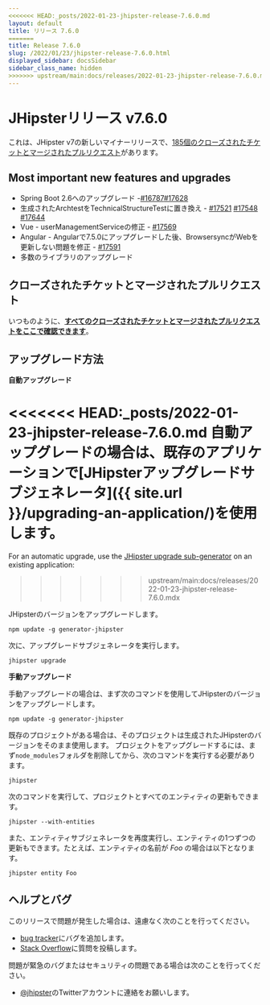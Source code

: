 ```yaml
---
<<<<<<< HEAD:_posts/2022-01-23-jhipster-release-7.6.0.md
layout: default
title: リリース 7.6.0
=======
title: Release 7.6.0
slug: /2022/01/23/jhipster-release-7.6.0.html
displayed_sidebar: docsSidebar
sidebar_class_name: hidden
>>>>>>> upstream/main:docs/releases/2022-01-23-jhipster-release-7.6.0.mdx
---
```


JHipsterリリース v7.6.0
==================

これは、JHipster v7の新しいマイナーリリースで、[185個のクローズされたチケットとマージされたプルリクエスト](https://github.com/jhipster/generator-jhipster/issues?q=milestone%3A7.6.0+is%3Aclosed)があります。


Most important new features and upgrades
-------------

- Spring Boot 2.6へのアップグレード -[#16787](https://github.com/jhipster/generator-jhipster/pull/16787)[#17628](https://github.com/jhipster/generator-jhipster/pull/17628)
- 生成されたArchtestをTechnicalStructureTestに置き換え - [#17521](https://github.com/jhipster/generator-jhipster/pull/17521) [#17548](https://github.com/jhipster/generator-jhipster/pull/17548) [#17644](https://github.com/jhipster/generator-jhipster/pull/17644)
- Vue - userManagementServiceの修正 - [#17569](https://github.com/jhipster/generator-jhipster/pull/17569)
- Angular - Angularで7.5.0にアップグレードした後、BrowsersyncがWebを更新しない問題を修正 - [#17591](https://github.com/jhipster/generator-jhipster/pull/17591)
- 多数のライブラリのアップグレード

クローズされたチケットとマージされたプルリクエスト
------------
いつものように、__[すべてのクローズされたチケットとマージされたプルリクエストをここで確認できます](https://github.com/jhipster/generator-jhipster/issues?q=milestone%3A7.6.0+is%3Aclosed)__。

アップグレード方法
------------

**自動アップグレード**

<<<<<<< HEAD:_posts/2022-01-23-jhipster-release-7.6.0.md
自動アップグレードの場合は、既存のアプリケーションで[JHipsterアップグレードサブジェネレータ]({{ site.url }}/upgrading-an-application/)を使用します。
=======
For an automatic upgrade, use the [JHipster upgrade sub-generator](/upgrading-an-application/) on an existing application:
>>>>>>> upstream/main:docs/releases/2022-01-23-jhipster-release-7.6.0.mdx

JHipsterのバージョンをアップグレードします。

```
npm update -g generator-jhipster
```

次に、アップグレードサブジェネレータを実行します。

```
jhipster upgrade
```

**手動アップグレード**

手動アップグレードの場合は、まず次のコマンドを使用してJHipsterのバージョンをアップグレードします。

```
npm update -g generator-jhipster
```

既存のプロジェクトがある場合は、そのプロジェクトは生成されたJHipsterのバージョンをそのまま使用します。
プロジェクトをアップグレードするには、まず`node_modules`フォルダを削除してから、次のコマンドを実行する必要があります。

```
jhipster
```

次のコマンドを実行して、プロジェクトとすべてのエンティティの更新もできます。

```
jhipster --with-entities
```

また、エンティティサブジェネレータを再度実行し、エンティティの1つずつの更新もできます。たとえば、エンティティの名前が _Foo_ の場合は以下となります。

```
jhipster entity Foo
```


ヘルプとバグ
--------------

このリリースで問題が発生した場合は、遠慮なく次のことを行ってください。

- [bug tracker](https://github.com/jhipster/generator-jhipster/issues?state=open)にバグを追加します。
- [Stack Overflow](http://stackoverflow.com/tags/jhipster/info)に質問を投稿します。

問題が緊急のバグまたはセキュリティの問題である場合は次のことを行ってください。

- [@jhipster](https://twitter.com/jhipster)のTwitterアカウントに連絡をお願いします。
